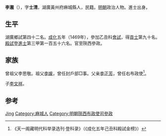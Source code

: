 '''李㵾'''（{{bd|1435年||？}}），字'''士清'''，湖廣黃州府麻城縣人，民籍。[[明朝|明朝]]政治人物。進士出身。

== 生平 ==
湖廣鄉試第四十二名。[[成化|成化]]五年（1469年），參加乙丑科[[會試|會試]]，得[[貢士|貢士]]第九十名。[[殿試|殿試]]登[[進士|進士]]第三甲第一百五十六名。官至陝西參政。

== 家族 ==
曾祖父李思敬。祖父[[李瑗|李瑗]]，曾任封戶部□事。父亲[[李正芳|李正芳]]，曾任右布政使<ref>《天一阁藏明代科举录选刊·登科录》（《成化五年己丑科殿試金榜》）</ref>。

子[[李文祥_(明朝)|李文祥]]。

== 参考 ==
{{reflist}}

{{明朝人物小作品}}
{{成化五年己丑科殿試金榜}}

{{Authority control}}
{{DEFAULTSORT:Li李}}
[[Category:李姓|Jing]]
[[Category:麻城人|Category:麻城人]]
[[Category:明朝陝西布政使司參政|Category:明朝陝西布政使司參政]]